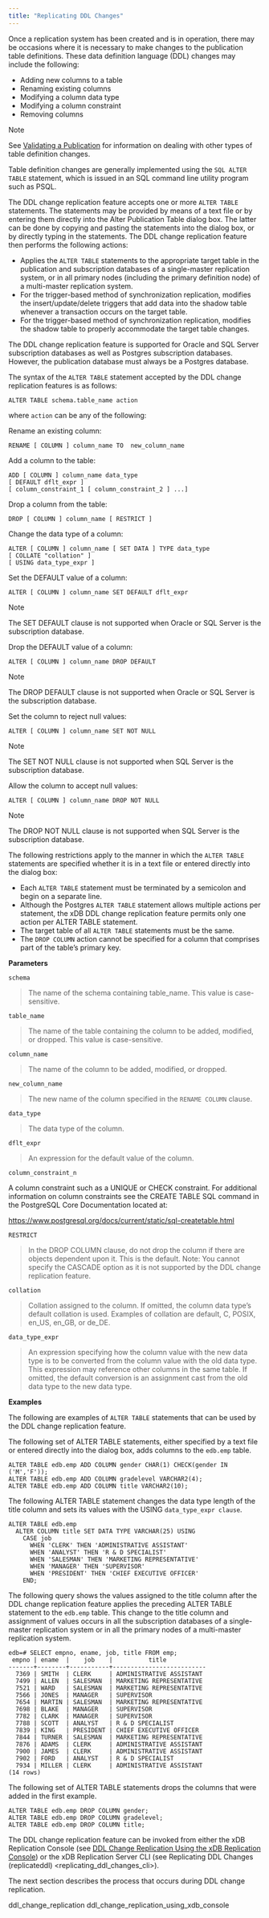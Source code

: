 ```yaml
---
title: "Replicating DDL Changes"
---
```


<div id="replicating_ddl_changes" class="registered_link"></div>


Once a replication system has been created and is in operation, there may be occasions where it is necessary to make changes to the publication table definitions. These data definition language (DDL) changes may include the following:

-   Adding new columns to a table
-   Renaming existing columns
-   Modifying a column data type
-   Modifying a column constraint
-   Removing columns

<div class="note">

<div class="title">

Note

</div>

See [Validating a Publication](../07_common_operations/06_managing_publication/#validating_publication) for information on dealing with other types of table definition changes.

</div>

Table definition changes are generally implemented using the `SQL ALTER TABLE` statement, which is issued in an SQL command line utility program such as PSQL.

The DDL change replication feature accepts one or more `ALTER TABLE` statements. The statements may be provided by means of a text file or by entering them directly into the Alter Publication Table dialog box. The latter can be done by copying and pasting the statements into the dialog box, or by directly typing in the statements. The DDL change replication feature then performs the following actions:

-   Applies the `ALTER TABLE` statements to the appropriate target table in the publication and subscription databases of a single-master replication system, or in all primary nodes (including the primary definition node) of a multi-master replication system.
-   For the trigger-based method of synchronization replication, modifies the insert/update/delete triggers that add data into the shadow table whenever a transaction occurs on the target table.
-   For the trigger-based method of synchronization replication, modifies the shadow table to properly accommodate the target table changes.

The DDL change replication feature is supported for Oracle and SQL Server subscription databases as well as Postgres subscription databases. However, the publication database must always be a Postgres database.

The syntax of the `ALTER TABLE` statement accepted by the DDL change replication features is as follows:

``` text
ALTER TABLE schema.table_name action
```

where `action` can be any of the following:

Rename an existing column:

``` text
RENAME [ COLUMN ] column_name TO  new_column_name
```

Add a column to the table:

``` text
ADD [ COLUMN ] column_name data_type
[ DEFAULT dflt_expr ]
[ column_constraint_1 [ column_constraint_2 ] ...]
```

Drop a column from the table:

``` text
DROP [ COLUMN ] column_name [ RESTRICT ]
```

Change the data type of a column:

``` text
ALTER [ COLUMN ] column_name [ SET DATA ] TYPE data_type
[ COLLATE "collation" ]
[ USING data_type_expr ]
```

Set the DEFAULT value of a column:

``` text
ALTER [ COLUMN ] column_name SET DEFAULT dflt_expr
```

<div class="note">

<div class="title">

Note

</div>

The SET DEFAULT clause is not supported when Oracle or SQL Server is the subscription database.

</div>

Drop the DEFAULT value of a column:

``` text
ALTER [ COLUMN ] column_name DROP DEFAULT
```

<div class="note">

<div class="title">

Note

</div>

The DROP DEFAULT clause is not supported when Oracle or SQL Server is the subscription database.

</div>

Set the column to reject null values:

``` text
ALTER [ COLUMN ] column_name SET NOT NULL
```

<div class="note">

<div class="title">

Note

</div>

The SET NOT NULL clause is not supported when SQL Server is the subscription database.

</div>

Allow the column to accept null values:

``` text
ALTER [ COLUMN ] column_name DROP NOT NULL
```

<div class="note">

<div class="title">

Note

</div>

The DROP NOT NULL clause is not supported when SQL Server is the subscription database.

</div>

The following restrictions apply to the manner in which the `ALTER TABLE` statements are specified whether it is in a text file or entered directly into the dialog box:

-   Each `ALTER TABLE` statement must be terminated by a semicolon and begin on a separate line.
-   Although the Postgres `ALTER TABLE` statement allows multiple actions per statement, the xDB DDL change replication feature permits only one action per ALTER TABLE statement.
-   The target table of all `ALTER TABLE` statements must be the same.
-   The `DROP COLUMN` action cannot be specified for a column that comprises part of the table’s primary key.

**Parameters**

`schema`

> The name of the schema containing table\_name. This value is case-sensitive.

`table_name`

> The name of the table containing the column to be added, modified, or dropped. This value is case-sensitive.

`column_name`

> The name of the column to be added, modified, or dropped.

`new_column_name`

> The new name of the column specified in the `RENAME COLUMN` clause.

`data_type`

> The data type of the column.

`dflt_expr`

> An expression for the default value of the column.

`column_constraint_n`

A column constraint such as a UNIQUE or CHECK constraint. For additional information on column constraints see the CREATE TABLE SQL command in the PostgreSQL Core Documentation located at:

<https://www.postgresql.org/docs/current/static/sql-createtable.html>

`RESTRICT`

> In the DROP COLUMN clause, do not drop the column if there are objects dependent upon it. This is the default. Note: You cannot specify the CASCADE option as it is not supported by the DDL change replication feature.

`collation`

> Collation assigned to the column. If omitted, the column data type’s default collation is used. Examples of collation are default, C, POSIX, en\_US, en\_GB, or de\_DE.

`data_type_expr`

> An expression specifying how the column value with the new data type is to be converted from the column value with the old data type. This expression may reference other columns in the same table. If omitted, the default conversion is an assignment cast from the old data type to the new data type.

**Examples**

The following are examples of `ALTER TABLE` statements that can be used by the DDL change replication feature.

The following set of ALTER TABLE statements, either specified by a text file or entered directly into the dialog box, adds columns to the `edb.emp` table.

``` text
ALTER TABLE edb.emp ADD COLUMN gender CHAR(1) CHECK(gender IN ('M','F'));
ALTER TABLE edb.emp ADD COLUMN gradelevel VARCHAR2(4);
ALTER TABLE edb.emp ADD COLUMN title VARCHAR2(10);
```

The following ALTER TABLE statement changes the data type length of the title column and sets its values with the USING `data_type_expr clause`.

``` text
ALTER TABLE edb.emp
  ALTER COLUMN title SET DATA TYPE VARCHAR(25) USING
    CASE job
      WHEN 'CLERK' THEN 'ADMINISTRATIVE ASSISTANT'
      WHEN 'ANALYST' THEN 'R & D SPECIALIST'
      WHEN 'SALESMAN' THEN 'MARKETING REPRESENTATIVE'
      WHEN 'MANAGER' THEN 'SUPERVISOR'
      WHEN 'PRESIDENT' THEN 'CHIEF EXECUTIVE OFFICER'
    END;
```

The following query shows the values assigned to the title column after the DDL change replication feature applies the preceding ALTER TABLE statement to the `edb.emp` table. This change to the title column and assignment of values occurs in all the subscription databases of a single-master replication system or in all the primary nodes of a multi-master replication system.

``` text
edb=# SELECT empno, ename, job, title FROM emp;
 empno | ename  |    job    |          title
-------+--------+-----------+--------------------------
  7369 | SMITH  | CLERK     | ADMINISTRATIVE ASSISTANT
  7499 | ALLEN  | SALESMAN  | MARKETING REPRESENTATIVE
  7521 | WARD   | SALESMAN  | MARKETING REPRESENTATIVE
  7566 | JONES  | MANAGER   | SUPERVISOR
  7654 | MARTIN | SALESMAN  | MARKETING REPRESENTATIVE
  7698 | BLAKE  | MANAGER   | SUPERVISOR
  7782 | CLARK  | MANAGER   | SUPERVISOR
  7788 | SCOTT  | ANALYST   | R & D SPECIALIST
  7839 | KING   | PRESIDENT | CHIEF EXECUTIVE OFFICER
  7844 | TURNER | SALESMAN  | MARKETING REPRESENTATIVE
  7876 | ADAMS  | CLERK     | ADMINISTRATIVE ASSISTANT
  7900 | JAMES  | CLERK     | ADMINISTRATIVE ASSISTANT
  7902 | FORD   | ANALYST   | R & D SPECIALIST
  7934 | MILLER | CLERK     | ADMINISTRATIVE ASSISTANT
(14 rows)
```

The following set of ALTER TABLE statements drops the columns that were added in the first example.

``` text
ALTER TABLE edb.emp DROP COLUMN gender;
ALTER TABLE edb.emp DROP COLUMN gradelevel;
ALTER TABLE edb.emp DROP COLUMN title;
```

The DDL change replication feature can be invoked from either the xDB Replication Console (see [DDL Change Replication Using the xDB Replication Console](../07_common_operations/08_replicating_ddl_changes/#ddl_change_replication_using_xdb_console)) or the xDB Replication Server CLI (see <span class="title-ref">Replicating DDL Changes (replicateddl) &lt;replicating\_ddl\_changes\_cli&gt;</span>).

The next section describes the process that occurs during DDL change replication.

<div class="toctree" maxdepth="3">

ddl\_change\_replication ddl\_change\_replication\_using\_xdb\_console

</div>
